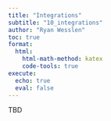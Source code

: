```yaml
---
title: "Integrations"
subtitle: "10_integrations"
author: "Ryan Wesslen"
toc: true
format:
  html:
    html-math-method: katex
    code-tools: true
execute:
  echo: true
  eval: false
---
```


TBD